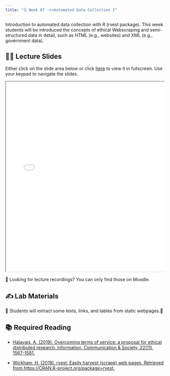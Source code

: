 ```yaml
---
title: "🗓️ Week 07 ->>Automated Data Collection I"
---
```


Introduction to automated data collection with R (rvest package). This week students will be introduced the concepts of ethical Webscraping and semi-structured data in detail, such as HTML (e.g., websites) and XML (e.g., government data).

## 👨‍🏫 Lecture Slides

Either click on the slide area below or click [here](slides7.qmd) to view it in fullscreen. Use your keypad to navigate the slides.

::: {.container style="position: relative;overflow: hidden;width: 100%;min-height:600px;"}
<iframe src="slides7.html" style="position=absolute;top: 0;left: 0;bottom: 0;right: 0;width: 100%;min-height:600px;">

</iframe>
:::

🎥 Looking for lecture recordings? You can only find those on Moodle.

## ✍️ Lab Materials

🚧 Students will extract some texts, links, and tables from static webpages.🚧

## 📚 Required Reading

- [Halavais, A. (2019). Overcoming terms of service: a proposal for ethical distributed research. Information, Communication & Society, 22(11), 1567-1581.](https://doi.org/10.1080/1369118X.2019.1627386) 

- [Wickham, H. (2019). rvest: Easily harvest (scrape) web pages. Retrieved from https://CRAN.R-project.org/package=rvest.](https://rvest.tidyverse.org/)
